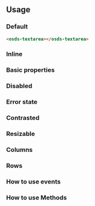 
<GenericStyle />

## Usage

### Default
<osds-textarea></osds-textarea>

```html
<osds-textarea></osds-textarea>
```

### Inline
<InlineProperty />

### Basic properties
<BasicProperty />

### Disabled
<DisabledProperty />

### Error state
<ErrorProperty />

### Contrasted
<ContrastedProperty />

### Resizable
<ResizableProperty />

### Columns
<ColsProperty />

### Rows
<RowsProperty />

### How to use events
<Events />

### How to use Methods
<Methods />

